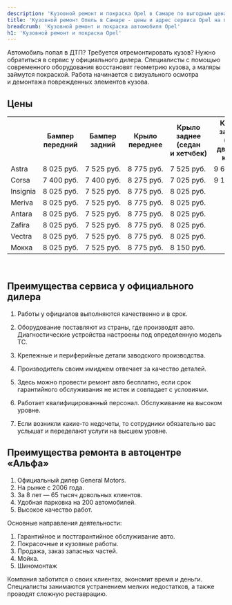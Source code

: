 ```yaml
---
description: 'Кузовной ремонт и покраска Opel в Самаре по выгодным ценам в сертифицированном сервисе Опель.'
title: 'Кузовной ремонт Опель в Самаре - цены и адрес сервиса Opel на покраску'
breadcrumb: 'Кузовной ремонт и покраска автомобиля Opel'
h1: 'Кузовной ремонт и покраска Opel'
---
```

<p>
	 Автомобиль попал в&nbsp;ДТП? Требуется отремонтировать кузов? Нужно обратиться в&nbsp;сервис у&nbsp;официального дилера. Специалисты с&nbsp;помощью современного оборудования восстановят геометрию кузова, а&nbsp;маляры займутся покраской. Работа начинается с&nbsp;визуального осмотра и&nbsp;демонтажа поврежденных элементов кузова.
</p>
<h2>Цены</h2>
<div class="table-scroll">
	<table>
	<tbody>
	<tr>
		<th>
		</th>
		<th>
			 Бампер передний
		</th>
		<th>
			 Бампер задний
		</th>
		<th>
			 Крыло переднее
		</th>
		<th>
			 Крыло заднее (седан и&nbsp;хетчбек)
		</th>
		<th>
			 Крыло заднее (<nobr>3-х</nobr> дверное купе)
		</th>
		<th>
			 Дверь передняя
		</th>
		<th>
			 Дверь задняя
		</th>
		<th>
			 Капот
		</th>
		<th>
			 Крышка багажника
		</th>
		<th>
			 Дверь задка
		</th>
	</tr>
	<tr>
		<td>
			 Astra
		</td>
		<td>
			 8&nbsp;025&nbsp;руб.
		</td>
		<td>
			 7&nbsp;525&nbsp;руб.
		</td>
		<td>
			 8&nbsp;775&nbsp;руб.
		</td>
		<td>
			 7&nbsp;525&nbsp;руб.
		</td>
		<td>
			 9&nbsp;615&nbsp;руб.
		</td>
		<td>
			 9&nbsp;400&nbsp;руб.
		</td>
		<td>
			 9&nbsp;400&nbsp;руб.
		</td>
		<td>
			 9&nbsp;520&nbsp;руб.
		</td>
		<td>
			 8&nbsp;150&nbsp;руб.
		</td>
		<td>
			 8&nbsp;775&nbsp;руб.
		</td>
	</tr>
	<tr>
		<td>
			 Corsa
		</td>
		<td>
			 7&nbsp;400&nbsp;руб.
		</td>
		<td>
			 7&nbsp;400&nbsp;руб.
		</td>
		<td>
			 8&nbsp;275&nbsp;руб.
		</td>
		<td>
			 7&nbsp;025&nbsp;руб.
		</td>
		<td>
			 9&nbsp;115&nbsp;руб.
		</td>
		<td>
			 8&nbsp;650&nbsp;руб.
		</td>
		<td>
			 8&nbsp;650&nbsp;руб.
		</td>
		<td>
			 9&nbsp;050&nbsp;руб.
		</td>
		<td>
		</td>
		<td>
			 8&nbsp;775&nbsp;руб.
		</td>
	</tr>
	<tr>
		<td>
			 Insignia
		</td>
		<td>
			 8&nbsp;025&nbsp;руб.
		</td>
		<td>
			 7&nbsp;525&nbsp;руб.
		</td>
		<td>
			 8&nbsp;775&nbsp;руб.
		</td>
		<td>
			 8&nbsp;025&nbsp;руб.
		</td>
		<td>
		</td>
		<td>
			 9&nbsp;400&nbsp;руб.
		</td>
		<td>
			 9&nbsp;400&nbsp;руб.
		</td>
		<td>
			 9&nbsp;520&nbsp;руб.
		</td>
		<td>
			 8&nbsp;150&nbsp;руб.
		</td>
		<td>
			 8&nbsp;775&nbsp;руб.
		</td>
	</tr>
	<tr>
		<td>
			 Meriva
		</td>
		<td>
			 8&nbsp;025&nbsp;руб.
		</td>
		<td>
			 7&nbsp;525&nbsp;руб.
		</td>
		<td>
			 8&nbsp;775&nbsp;руб.
		</td>
		<td>
			 8&nbsp;025&nbsp;руб.
		</td>
		<td>
		</td>
		<td>
			 9&nbsp;400&nbsp;руб.
		</td>
		<td>
			 9&nbsp;400&nbsp;руб.
		</td>
		<td>
			 9&nbsp;520&nbsp;руб.
		</td>
		<td>
		</td>
		<td>
			 8&nbsp;775&nbsp;руб.
		</td>
	</tr>
	<tr>
		<td>
			 Antara
		</td>
		<td>
			 8&nbsp;025&nbsp;руб.
		</td>
		<td>
			 7&nbsp;525&nbsp;руб.
		</td>
		<td>
			 8&nbsp;775&nbsp;руб.
		</td>
		<td>
			 8&nbsp;025&nbsp;руб.
		</td>
		<td>
		</td>
		<td>
			 9&nbsp;400&nbsp;руб.
		</td>
		<td>
			 9&nbsp;400&nbsp;руб.
		</td>
		<td>
			 9&nbsp;520&nbsp;руб.
		</td>
		<td>
		</td>
		<td>
			 8&nbsp;775&nbsp;руб.
		</td>
	</tr>
	<tr>
		<td>
			 Zafira
		</td>
		<td>
			 8&nbsp;025&nbsp;руб.
		</td>
		<td>
			 7&nbsp;525&nbsp;руб.
		</td>
		<td>
			 8&nbsp;775&nbsp;руб.
		</td>
		<td>
			 8&nbsp;025&nbsp;руб.
		</td>
		<td>
		</td>
		<td>
			 9&nbsp;400&nbsp;руб.
		</td>
		<td>
			 9&nbsp;400&nbsp;руб.
		</td>
		<td>
			 9&nbsp;520&nbsp;руб.
		</td>
		<td>
		</td>
		<td>
			 8&nbsp;775&nbsp;руб.
		</td>
	</tr>
	<tr>
		<td>
			 Vectra
		</td>
		<td>
			 8&nbsp;025&nbsp;руб.
		</td>
		<td>
			 7&nbsp;525&nbsp;руб.
		</td>
		<td>
			 8&nbsp;775&nbsp;руб.
		</td>
		<td>
			 8&nbsp;025&nbsp;руб.
		</td>
		<td>
		</td>
		<td>
			 9&nbsp;400&nbsp;руб.
		</td>
		<td>
			 9&nbsp;400&nbsp;руб.
		</td>
		<td>
			 9&nbsp;520&nbsp;руб.
		</td>
		<td>
			 8&nbsp;150&nbsp;руб.
		</td>
		<td>
			 8&nbsp;775&nbsp;руб.
		</td>
	</tr>
	<tr>
		<td>
			 Moкка
		</td>
		<td>
			 8&nbsp;025&nbsp;руб.
		</td>
		<td>
			 7&nbsp;525&nbsp;руб.
		</td>
		<td>
			 8&nbsp;775&nbsp;руб.
		</td>
		<td>
			 8&nbsp;150&nbsp;руб.
		</td>
		<td>
		</td>
		<td>
			 9&nbsp;400&nbsp;руб.
		</td>
		<td>
			 9&nbsp;400&nbsp;руб.
		</td>
		<td>
			 9&nbsp;520&nbsp;руб.
		</td>
		<td>
		</td>
		<td>
			 8&nbsp;775&nbsp;руб.
		</td>
	</tr>
	</tbody>
	</table>
</div>
 <br />
<h2>Преимущества сервиса у&nbsp;официального дилера</h2>
<ol>
	<li>
	<p>
		 Работы у&nbsp;официалов выполняются качественно и&nbsp;в&nbsp;срок.
	</p>
 </li>
	<li>
	<p>
		 Оборудование поставляют из&nbsp;страны, где производят авто. Диагностические устройства настроены под определенную модель ТС.
	</p>
 </li>
	<li>
	<p>
		 Крепежные и&nbsp;периферийные детали заводского производства.
	</p>
 </li>
	<li>
	<p>
		 Производитель своим имиджем отвечает за&nbsp;качество деталей.
	</p>
 </li>
	<li>
	<p>
		 Здесь можно провести ремонт авто бесплатно, если срок гарантийного обслуживания не&nbsp;истек и&nbsp;совпадает с&nbsp;условиями.
	</p>
 </li>
	<li>
	<p>
		 Работает квалифицированный персонал. Обслуживание на&nbsp;высоком уровне.
	</p>
 </li>
	<li>
	<p>
		 Если возникли <nobr>какие-то</nobr> недочеты, то&nbsp;сотрудники обязательно вас услышат и&nbsp;переделают услуги на&nbsp;высшем уровне.
	</p>
 </li>
</ol>
<h2>Преимущества ремонта в&nbsp;автоцентре «Альфа»</h2>
<ol>
	<li>Официальный дилер General Motors.</li>
	<li>На&nbsp;рынке с&nbsp;2006 года.</li>
	<li>За&nbsp;8 лет&nbsp;— 65 тысяч довольных клиентов.</li>
	<li>Удобная парковка на&nbsp;200 автомобилей.</li>
	<li>Высокое качество работ.</li>
</ol>
<p>
	 Основные направления деятельности:
</p>
<ol>
	<li>Гарантийное и&nbsp;постгарантийное обслуживание авто.</li>
	<li>Покрасочные и&nbsp;кузовные работы.</li>
	<li>Продажа, заказ запасных частей.</li>
	<li>Мойка.</li>
	<li>Шиномонтаж</li>
</ol>
<p>
	 Компания заботится о&nbsp;своих клиентах, экономит время и&nbsp;деньги. Специалисты занимаются устранением мелких недостатков, а&nbsp;также проводят сложную реставрацию.
</p>